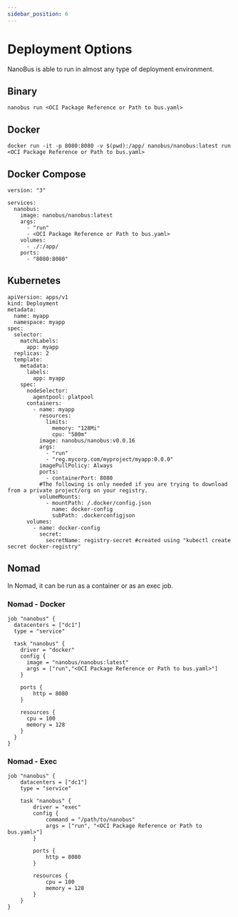 ```yaml
---
sidebar_position: 6
---
```


# Deployment Options

NanoBus is able to run in almost any type of deployment environment.

## Binary

```
nanobus run <OCI Package Reference or Path to bus.yaml>
```

## Docker

```
docker run -it -p 8080:8080 -v $(pwd):/app/ nanobus/nanobus:latest run <OCI Package Reference or Path to bus.yaml>
```

## Docker Compose

```
version: "3"

services:
  nanobus:
    image: nanobus/nanobus:latest
    args: 
      - "run"
      - <OCI Package Reference or Path to bus.yaml>
    volumes:
      - ./:/app/
    ports:
      - "8080:8080"
```

## Kubernetes

```
apiVersion: apps/v1
kind: Deployment
metadata:
  name: myapp
  namespace: myapp
spec:
  selector:
    matchLabels:
      app: myapp
  replicas: 2
  template:
    metadata:
      labels:
        app: myapp
    spec:
      nodeSelector:
        agentpool: platpool
      containers:
        - name: myapp
          resources:
            limits:
              memory: "128Mi"
              cpu: "500m"
          image: nanobus/nanobus:v0.0.16
          args:
            - "run"
            - "reg.mycorp.com/myproject/myapp:0.0.0"
          imagePullPolicy: Always
          ports:
            - containerPort: 8080
          #The following is only needed if you are trying to download from a private project/org on your registry.
          volumeMounts:
            - mountPath: /.docker/config.json
              name: docker-config
              subPath: .dockerconfigjson
      volumes: 
        - name: docker-config
          secret:
            secretName: registry-secret #created using "kubectl create secret docker-registry"
```

## Nomad

In Nomad, it can be run as a container or as an exec job.

### Nomad - Docker

```
job "nanobus" {
  datacenters = ["dc1"]
  type = "service"
  
  task "nanobus" {
    driver = "docker"
    config {
      image = "nanobus/nanobus:latest"
      args = ["run","<OCI Package Reference or Path to bus.yaml>"]
    }

    ports {
        http = 8080
    }

    resources {
      cpu = 100
      memory = 128
    }
  }
}
```

### Nomad - Exec

```
job "nanobus" {
    datacenters = ["dc1"]
    type = "service"

    task "nanobus" {
        driver = "exec"
        config {
            command = "/path/to/nanobus"
            args = ["run", "<OCI Package Reference or Path to bus.yaml>"]
        }

        ports {
            http = 8080
        }

        resources {
            cpu = 100
            memory = 128
        }
    }
}
```

